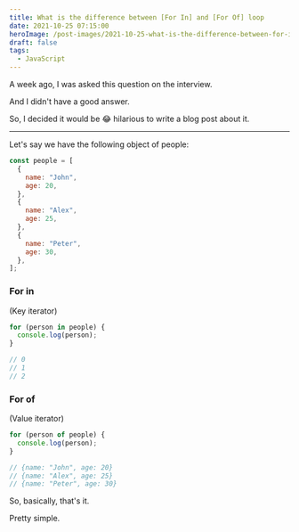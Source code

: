 ```yaml
---
title: What is the difference between [For In] and [For Of] loop
date: 2021-10-25 07:15:00
heroImage: /post-images/2021-10-25-what-is-the-difference-between-for-in-and-for-of-loop.webp
draft: false
tags:
  - JavaScript
---
```


A week ago, I was asked this question on the interview.

And I didn't have a good answer.

So, I decided it would be 😂 hilarious to write a blog post about it.

---

Let's say we have the following object of people:

```javascript
const people = [
  {
    name: "John",
    age: 20,
  },
  {
    name: "Alex",
    age: 25,
  },
  {
    name: "Peter",
    age: 30,
  },
];
```

### For in

(Key iterator)

```javascript
for (person in people) {
  console.log(person);
}

// 0
// 1
// 2
```

### For of

(Value iterator)

```javascript
for (person of people) {
  console.log(person);
}

// {name: "John", age: 20}
// {name: "Alex", age: 25}
// {name: "Peter", age: 30}
```

So, basically, that's it.

Pretty simple.
